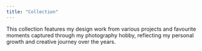 ```yaml
---
title: "Collection"
---
```


This collection features my design work from various projects and favourite moments captured through my photography hobby, reflecting my personal growth and creative journey over the years. 